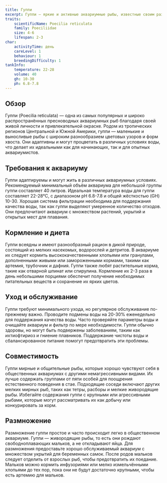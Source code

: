 ```yaml
---
title: Гуппи
excerpt: Гуппи — яркие и активные аквариумные рыбы, известные своим разнообразием цветов и узоров. Они просты в уходе и прекрасно подходят для общественных аквариумов.
traits:
    scientificName: Poecilia reticulata
    family: Poeciliidae
    size: 4-6
    lifespan: 2-3
char:
    activityTime: день
    careLevel: 1
    behaviour: 1
    breedingDifficulty: 1
tankInfo:
    temperature: 22-28
    volume: 40
    gh: 10-30
    ph: 6.8-7.8
---
```


## Обзор
Гуппи (Poecilia reticulata) — одна из самых популярных и широко распространённых пресноводных аквариумных рыб благодаря своей живой личности и привлекательной окраске. Родом из тропических регионов Центральной и Южной Америки, гуппи — маленькие и выносливые рыбы с широким разнообразием цветовых узоров и форм хвоста. Они адаптивны и могут процветать в различных условиях воды, что делает их идеальными как для начинающих, так и для опытных аквариумистов.

## Требования к аквариуму
Гуппи адаптируемы и могут жить в различных аквариумных условиях. Рекомендуемый минимальный объём аквариума для небольшой группы гуппи составляет 40 литров. Идеальная температура воды для гуппи составляет 22-28°C, с диапазоном pH 6.8-7.8 и общей жёсткостью (GH) 10-30. Хорошая система фильтрации необходима для поддержания качества воды, так как гуппи выделяют умеренное количество отходов. Они предпочитают аквариум с множеством растений, укрытий и открытых мест для плавания.

## Кормление и диета
Гуппи всеядны и имеют разнообразный рацион в дикой природе, состоящий из мелких насекомых, водорослей и детритов. В аквариуме их следует кормить высококачественными хлопьями или гранулами, дополненными живыми или замороженными кормами, такими как артемия, трубочник и дафния. Гуппи также любят растительные корма, такие как отварной шпинат или спирулина. Кормление их 2-3 раза в день небольшими порциями обеспечит получение необходимых питательных веществ и сохранение их ярких цветов.

## Уход и обслуживание
Гуппи требуют минимального ухода, но регулярное обслуживание по-прежнему важно. Проводите подмены воды на 20-30% еженедельно для поддержания качества воды. Часто проверяйте параметры воды и очищайте аквариум и фильтр по мере необходимости. Гуппи обычно здоровы, но могут быть подвержены заболеваниям, таким как ихтиофтириоз и гниение плавников. Поддержание чистоты воды и сбалансированное питание помогут предотвратить эти проблемы.

## Совместимость
Гуппи мирные и общительные рыбы, которые хорошо чувствуют себя в общественных аквариумах с другими немагрессивными видами. Их лучше содержать группами от пяти особей для поощрения естественного поведения в стае. Подходящие соседи включают других мелких мирных рыб, таких как тетры, расборы и мелкие живородящие рыбы. Избегайте содержания гуппи с крупными или агрессивными рыбами, которые могут рассматривать их как добычу или конкурировать за корм.

## Размножение
Размножение гуппи простое и часто происходит легко в общественном аквариуме. Гуппи — живородящие рыбы, то есть они рождают свободноплавающих мальков, а не откладывают яйца. Для размножения предоставьте хорошо обслуживаемый аквариум с множеством укрытий для беременных самок. После родов мальков следует отделить от взрослых рыб, чтобы предотвратить их поедание. Мальков можно кормить инфузориями или мелко измельчёнными хлопьями до тех пор, пока они не будут достаточно крупными, чтобы есть артемию для мальков.
